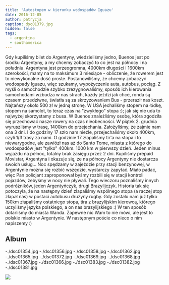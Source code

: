 ```yaml
---
title: 'Autostopem w kierunku wodospadów Iguazu'
date: 2016-12-05
author: patrycja
caption: dsc01379.jpg
hidden: false
tags:
  - argentina
  - southamerica
---
```


Gdy kupiliśmy bilet do Argentyny, wiedzieliśmy jedno, Buenos jest po środku Argentyny, a my chcemy zobaczyć to co jest na północy i na południu.
Argentyna jest przeogromna, 4000km długości i 1600km szerokości, mamy na to maksimum 3 miesiące - obliczenie, że rowerem jest to niewykonalne dość proste.
Postanowiliśmy, że chcemy zobaczyć wodospady Iguazu, więc szukamy, wypożyczenie auta, autobus, pociąg. Z myśli o samochodzie szybko zrezygnowaliśmy,
sposób ich kierowania samochodami wzbudza w nas strach, każdy jeździ jak chce, ronda są czasem przedziwne, światła są za skrzyżowaniem
Bus - przeraził nas koszt. Najtańszy około 500 zł w jedną stronę. W USA jechaliśmy stopem na łódkę, stopem na samolot, to teraz czas na "zwykłego" stopa :); jak się nie uda to najwyżej skorzystamy z busa.
W Buenos znaleźliśmy osobę, która zgodziła się przechować nasze rowery na czas nieobecności.
W piątek 2. grudnia wyruszliśmy w trasę, 1400km do przejechania. Założyliśmy, że zajmie nam ona 3 dni.
I do godziny 17 szło nam nieźle, przejechaliśmy około 400km, czyli 1/3 trasy za nami. O godzinie 17 złapaliśmy tir'a na stopa i to niewarygodne, ale zawiózł nas aż do Santo Tome, miasta z którego do wodospadów jest "tylko" 400km.
1000 km w pierwszy dzień. Jeden minus wyjazdu na północ, totalny brak zasięgu przez 2 dni. Kupiliśmy prepaid Movistar, Argentyna i okazuje się, że na północy Argentyny nie dostarcza swoich usług...
Noc spędzamy w zajeździe przy stacji benzynowej, w Argentynie można się rozbić wszędzie, wystarczy zapytać. Miało padać, więc Pan policjant zaproponował byśmy rozbili się w stacji kontroli pojazdów, żebyśmy w nocy nie pływali.
Tego wieczoru poznaliśmy innych podróżników, jeden Argentyńczyk, drugi Brazylijczyk.
Historia tak się potoczyła, że na następny dzień złapaliśmy wspólnego stopa (a raczej stop złapał nas) w postaci autobusu drużyny rugby.
Gdy zostało nam już tylko 150km złapaliśmy ostatniego stopa, tira z brazylijskim kierowcą, którego uczyliśmy języka polskiego, a on nas brazylijskiego :)
W ten sposób dotarliśmy do miasta Wanda. Zapewne nic Wam to nie mówi, ale jest to polskie miasto w Argentynie.
W następnym poście co nieco o nim napiszemy :)

## Album

<grid>
  -./dsc01354.jpg -./dsc01356.jpg -./dsc01358.jpg -./dsc01362.jpg
  -./dsc01365.jpg -./dsc01372.jpg -./dsc01369.jpg -./dsc01368.jpg
  -./dsc01367.jpg -./dsc01366.jpg -./dsc01383.jpg -./dsc01382.jpg
  -./dsc01381.jpg
</grid>

![](./dsc01378.jpg)
